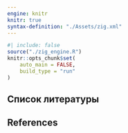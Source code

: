 ---
engine: knitr
knitr: true
syntax-definition: "./Assets/zig.xml"
---

```{r}
#| include: false
source("./zig_engine.R")
knitr::opts_chunk$set(
    auto_main = FALSE,
    build_type = "run"
)
```



::::: {.content-visible when-format="html"}


:::: {.content-visible when-profile=“ru”}

# Список литературы {.unnumbered}

::: {#refs}
:::

::::

:::: {.content-visible when-profile=“en”}

# References {.unnumbered}

::: {#refs}
:::

::::

:::::
